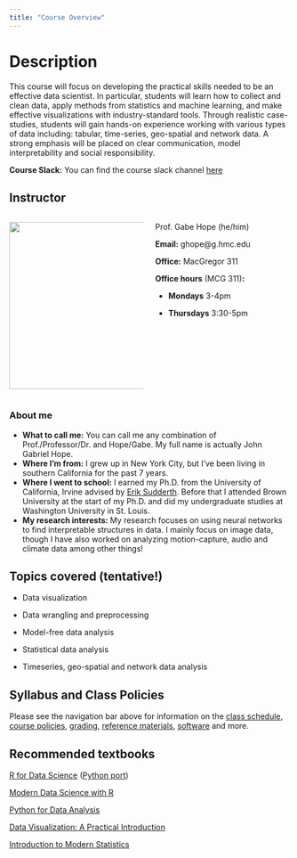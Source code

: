 ```yaml
---
title: "Course Overview"
---
```


# Description

This course will focus on developing the practical skills needed to be an effective data scientist. In particular, students will learn how to collect and clean data, apply methods from statistics and machine learning, and make effective visualizations with industry-standard tools. Through realistic case-studies, students will gain hands-on experience working with various types of data including: tabular, time-series, geo-spatial and network data. A strong emphasis will be placed on clear communication, model interpretability and social responsibility.

**Course Slack:** You can find the course slack channel [here](https://join.slack.com/t/dataanalytics-f947408/shared_invite/zt-2owz7arhx-XkFPHu4jhjnR2dqaNuef_g)

## Instructor

::::: columns
::: {.column width="50%"}
![](pictures/gabe.png){fig-align="left" width="300"}
:::

::: {.column width="50%"}
Prof. Gabe Hope (he/him)

**Email:** ghope\@g.hmc.edu

**Office:** MacGregor 311

**Office hours** (MCG 311)**:**

-   **Mondays** 3-4pm

-   **Thursdays** 3:30-5pm
:::
:::::

### About me

-   **What to call me:** You can call me any combination of Prof./Professor/Dr. and Hope/Gabe. My full name is actually John Gabriel Hope.
-   **Where I'm from:** I grew up in New York City, but I've been living in southern California for the past 7 years.
-   **Where I went to school:** I earned my Ph.D. from the University of California, Irvine advised by [Erik Sudderth](https://www.ics.uci.edu/~sudderth/). Before that I attended Brown University at the start of my Ph.D. and did my undergraduate studies at Washington University in St. Louis.
-   **My research interests:** My research focuses on using neural networks to find interpretable structures in data. I mainly focus on image data, though I have also worked on analyzing motion-capture, audio and climate data among other things!

## Topics covered (tentative!)

-   Data visualization

-   Data wrangling and preprocessing

-   Model-free data analysis

-   Statistical data analysis

-   Timeseries, geo-spatial and network data analysis

## Syllabus and Class Policies

Please see the navigation bar above for information on the [class schedule](calendar/calendar.qmd), [course policies](syllabus/policies.qmd), [grading](syllabus/rubric.qmd), [reference materials](syllabus/references.qdm), [software](resources/software.qmd) and more.

## Recommended textbooks

[R for Data Science](https://r4ds.hadley.nz/) ([Python port](https://byuidatascience.github.io/python4ds/))

[Modern Data Science with R](https://mdsr-book.github.io/mdsr3e/)

[Python for Data Analysis](https://wesmckinney.com/book/)

[Data Visualization: A Practical Introduction](https://socviz.co/)

[Introduction to Modern Statistics](https://openintro-ims.netlify.app/)